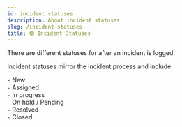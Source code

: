 ```yaml
---
id: incident statuses
description: About incident statuses
slug: /incident-statuses
title: 🟢 Incident Statuses
---
```


<p className="grey">There are different statuses for after an incident is logged.</p>

Incident statuses mirror the incident process and include:

`-` New <br />
`-` Assigned <br />
`-` In progress <br />
`-` On hold / Pending <br />
`-` Resolved <br />
`-` Closed <br />
